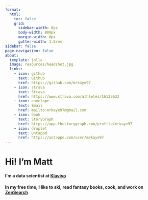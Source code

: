 ```yaml
---
format:
  html: 
    toc: false
    grid:
      sidebar-width: 0px
      body-width: 800px
      margin-width: 0px
      gutter-width: 1.5rem
sidebar: false
page-navigation: false
about:
  template: jolla
  image: resources/headshot.jpg
  links:
    - icon: github
      text: Github
      href: https://github.com/mrkaye97
    - icon: strava
      text: Strava
      href: https://www.strava.com/athletes/16125633
    - icon: envelope
      text: Email
      href: mailto:mrkaye97@gmail.com
    - icon: book
      text: StoryGraph
      href: https://app.thestorygraph.com/profile/mrkaye97
    - icon: droplet
      text: Untappd
      href: https://untappd.com/user/mrkaye97
---
```


# Hi! I'm <strong>Matt</strong>

#### I'm a data scientist at <a href="https://www.klaviyo.com">Klaviyo</a>

#### In my free time, I like to ski, read fantasy books, cook, and work on <a href="https://zensearch.jobs">ZenSearch</a>
